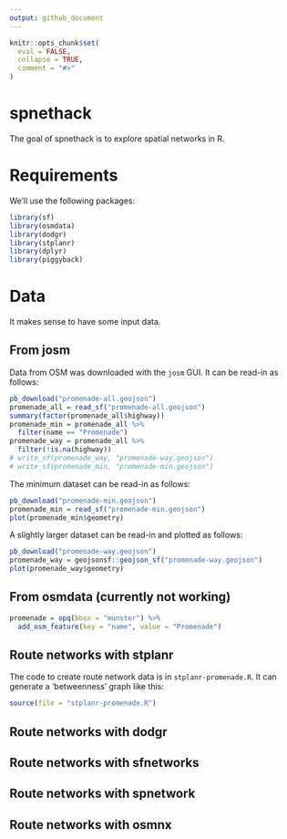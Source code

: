 ```yaml
---
output: github_document
---
```


<!-- README.md is generated from README.Rmd. Please edit that file -->

```r
knitr::opts_chunk$set(
  eval = FALSE,
  collapse = TRUE,
  comment = "#>"
)
```

# spnethack

The goal of spnethack is to explore spatial networks in R.

# Requirements

We'll use the following packages:

```r
library(sf)
library(osmdata)
library(dodgr)
library(stplanr)
library(dplyr)
library(piggyback)
```


# Data

It makes sense to have some input data.

## From josm

Data from OSM was downloaded with the `josm` GUI.
It can be read-in as follows:

```r
pb_download("promenade-all.geojson")
promenade_all = read_sf("promenade-all.geojson")
summary(factor(promenade_all$highway))
promenade_min = promenade_all %>% 
  filter(name == "Promenade")
promenade_way = promenade_all %>% 
  filter(!is.na(highway))
# write_sf(promenade_way, "promenade-way.geojson")
# write_sf(promenade_min, "promenade-min.geojson")
```

The minimum dataset can be read-in as follows:

```r
pb_download("promenade-min.geojson")
promenade_min = read_sf("promenade-min.geojson")
plot(promenade_min$geometry)
```

A slightly larger dataset can be read-in and plotted as follows:

```r
pb_download("promenade-way.geojson")
promenade_way = geojsonsf::geojson_sf("promenade-way.geojson")
plot(promenade_way$geometry)
```

## From osmdata (currently not working)

```r
promenade = opq(bbox = "munster") %>% 
  add_osm_feature(key = "name", value = "Promenade")
```

## Route networks with stplanr

The code to create route network data is in `stplanr-promenade.R`.
It can generate a 'betweenness' graph like this:

```r
source(file = "stplanr-promenade.R")
```

## Route networks with dodgr



## Route networks with sfnetworks


## Route networks with spnetwork


## Route networks with osmnx
